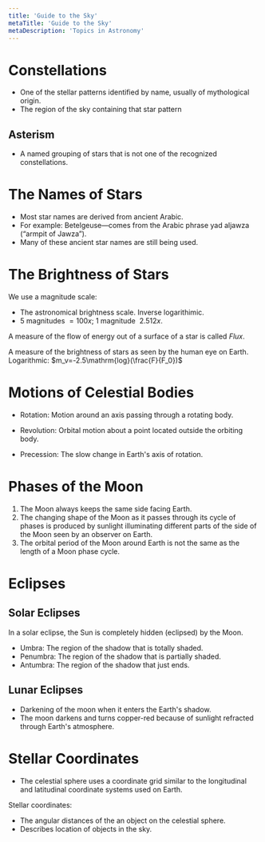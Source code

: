```yaml
---
title: 'Guide to the Sky'
metaTitle: 'Guide to the Sky'
metaDescription: 'Topics in Astronomy'
---
```


<link
  rel="stylesheet"
  href="https://cdn.jsdelivr.net/npm/katex@0.11.0/dist/katex.min.css"
  integrity="sha384-BdGj8xC2eZkQaxoQ8nSLefg4AV4/AwB3Fj+8SUSo7pnKP6Eoy18liIKTPn9oBYNG"
  crossOrigin="anonymous"
/>

# Constellations

- One of the stellar patterns identified by name, usually of mythological origin.
- The region of the sky containing that star pattern

## Asterism

- A named grouping of stars that is not one of the recognized constellations.

# The Names of Stars

- Most star names are derived from ancient Arabic.
- For example: Betelgeuse—comes from the Arabic phrase
  yad aljawza (“armpit of Jawza”).
- Many of these ancient star names are still being used.

# The Brightness of Stars

We use a magnitude scale:

- The astronomical brightness scale. Inverse logarithimic.
- 5 magnitudes $= 100x$; 1 magnitude $~ 2.512x$.

A measure of the flow of energy out of a surface of a star is called _Flux_.

A measure of the brightness of stars as seen by the human eye on Earth. Logarithmic: $m_v=-2.5\mathrm{log}(\frac{F}{F_0})$

# Motions of Celestial Bodies

- Rotation: Motion around an axis passing through a rotating body.
- Revolution: Orbital motion about a point located outside the orbiting body.

- Precession: The slow change in Earth's axis of rotation.

# Phases of the Moon

1. The Moon always keeps the same side facing Earth.
2. The changing shape of the Moon as it passes through its cycle of phases is produced by sunlight illuminating different parts of the side of the Moon seen by an observer on Earth.
3. The orbital period of the Moon around Earth is not the same as the length of a Moon phase cycle.

# Eclipses

## Solar Eclipses

In a solar eclipse, the Sun is completely hidden (eclipsed) by the Moon.

- Umbra: The region of the shadow that is totally shaded.
- Penumbra: The region of the shadow that is partially shaded.
- Antumbra: The region of the shadow that just ends.

## Lunar Eclipses

- Darkening of the moon when it enters the Earth's shadow.
- The moon darkens and turns copper-red because of sunlight refracted through Earth's atmosphere.

# Stellar Coordinates

- The celestial sphere uses a coordinate grid similar to the longitudinal and latitudinal coordinate systems used on Earth.

Stellar coordinates:

- The angular distances of the an object on the celestial sphere.
- Describes location of objects in the sky.
